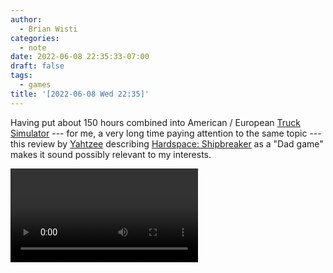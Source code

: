 ```yaml
---
author:
  - Brian Wisti
categories:
  - note
date: 2022-06-08 22:35:33-07:00
draft: false
tags:
  - games
title: '[2022-06-08 Wed 22:35]'
---
```


Having put about 150 hours combined into American / European [Truck
Simulator][wod] --- for me, a very long time paying attention to the same topic
--- this review by [Yahtzee][yahtzee] describing [Hardspace: Shipbreaker][hs]
as a "Dad game" makes it sound possibly relevant to my interests.

<Video id="tWW0tVjeV20" />

[wod]: https://worldoftrucks.com/en/profile/6779015
[hs]: https://www.focus-entmt.com/en/games/hardspace-shipbreaker
[yahtzee]: https://www.escapistmagazine.com/category/zero-punctuation/
